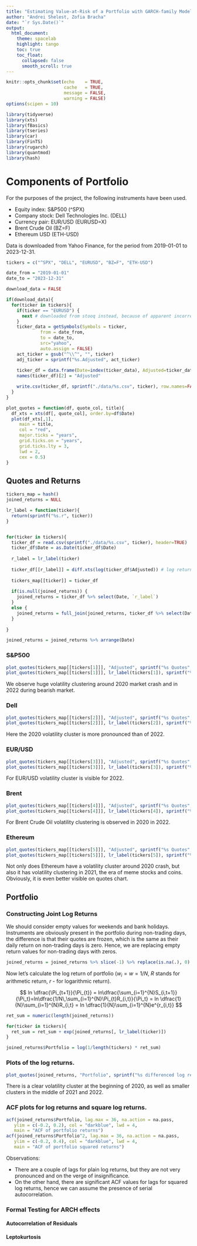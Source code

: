 ```yaml
---
title: "Estimating Value-at-Risk of a Portfolio with GARCH-family ModelsS"
author: "Andrei Shelest, Zofia Bracha"
date: "`r Sys.Date()`"
output: 
  html_document:
    theme: spacelab
    highlight: tango
    toc: true
    toc_float:
      collapsed: false
      smooth_scroll: true
---
```


```r
knitr::opts_chunk$set(echo    = TRUE, 
                      cache   = TRUE,
                      message = FALSE, 
                      warning = FALSE)
options(scipen = 10)
```

```r
library(tidyverse)
library(xts)
library(fBasics)
library(tseries)
library(car)
library(FinTS)
library(rugarch) 
library(quantmod)
library(hash)
```

# Components of Portfolio

For the purposes of the project, the following instruments have been used.

- Equity index: S&P500 (^SPX)
- Company stock: Dell Technologies Inc. (DELL)
- Currency pair: EUR/USD (EURUSD=X)
- Brent Crude Oil (BZ=F)
- Ethereum USD (ETH-USD)

Data is downloaded from Yahoo Finance, for the period from 2019-01-01 to 2023-12-31.

```r
tickers = c("^SPX", "DELL", "EURUSD", "BZ=F", "ETH-USD")

date_from = "2019-01-01"
date_to = "2023-12-31"

download_data = FALSE

if(download_data){
  for(ticker in tickers){
    if(ticker == "EURUSD") {
      next # downloaded from stooq instead, because of apparent incorrect dates in yahoo for EUR/USD
    }
    ticker_data = getSymbols(Symbols = ticker,
             from = date_from,
             to = date_to,
             src="yahoo",
             auto.assign = FALSE)
    act_ticker = gsub("^\\^", "", ticker)
    adj_ticker = sprintf("%s.Adjusted", act_ticker)
    
    ticker_df = data.frame(Date=index(ticker_data), Adjusted=ticker_data[, adj_ticker])
    names(ticker_df)[2] = "Adjusted"

    write.csv(ticker_df, sprintf("./data/%s.csv", ticker), row.names=FALSE)
  }
}
```
```r
plot_quotes = function(df, quote_col, title){
  df_xts = xts(df[, quote_col], order.by=df$Date)
  plot(df_xts[,1],
     main = title,
     col = "red",
     major.ticks = "years", 
     grid.ticks.on = "years",
     grid.ticks.lty = 3,
     lwd = 2,
     cex = 0.5) 
}
```

## Quotes and Returns


```r
tickers_map = hash()
joined_returns = NULL

lr_label = function(ticker){
  return(sprintf("%s.r", ticker))
}


for(ticker in tickers){
  ticker_df = read.csv(sprintf("./data/%s.csv", ticker), header=TRUE)
  ticker_df$Date = as.Date(ticker_df$Date)
  
  r_label = lr_label(ticker)
  
  ticker_df[[r_label]] = diff.xts(log(ticker_df$Adjusted)) # log return
  
  tickers_map[[ticker]] = ticker_df
  
  if(is.null(joined_returns)) {
    joined_returns = ticker_df %>% select(Date, `r_label`)
  }
  else {
    joined_returns = full_join(joined_returns, ticker_df %>% select(Date, `r_label`))
  }
  
}

joined_returns = joined_returns %>% arrange(Date)
```
### S&P500

```r
plot_quotes(tickers_map[[tickers[1]]], "Adjusted", sprintf("%s Quotes", tickers[1]))
plot_quotes(tickers_map[[tickers[1]]], lr_label(tickers[1]), sprintf("%s differenced log returns", tickers[1]))
```

We observe huge volatility clustering around 2020 market crash and in 2022 during bearish market.

### Dell

```r
plot_quotes(tickers_map[[tickers[2]]], "Adjusted", sprintf("%s Quotes", tickers[2]))
plot_quotes(tickers_map[[tickers[2]]], lr_label(tickers[2]), sprintf("%s differenced log returns", tickers[2]))
```

Here the 2020 volatility cluster is more pronounced than of 2022.

### EUR/USD

```r
plot_quotes(tickers_map[[tickers[3]]], "Adjusted", sprintf("%s Quotes", tickers[3]))
plot_quotes(tickers_map[[tickers[3]]], lr_label(tickers[3]), sprintf("%s differenced log returns", tickers[3]))
```

For EUR/USD volatility cluster is visible for 2022.

### Brent

```r
plot_quotes(tickers_map[[tickers[4]]], "Adjusted", sprintf("%s Quotes", tickers[4]))
plot_quotes(tickers_map[[tickers[4]]], lr_label(tickers[4]), sprintf("%s differenced log returns", tickers[4]))
```

For Brent Crude Oil volatility clustering is observed in 2020 in 2022. 

### Ethereum

```r
plot_quotes(tickers_map[[tickers[5]]], "Adjusted", sprintf("%s Quotes", tickers[5]))
plot_quotes(tickers_map[[tickers[5]]], lr_label(tickers[5]), sprintf("%s differenced log returns", tickers[5]))
```

Not only does Ethereum have a volatility cluster around 2020 crash, but also it has volatility clustering in 2021, the era of meme stocks and coins. Obviously, it is even better visible on quotes chart.

## Portfolio

### Constructing Joint Log Returns

We should consider empty values for weekends and bank holidays. Instruments are obviously present in the portfolio during non-trading days, the difference is that their quotes are frozen, which is the same as their daily return on non-trading days is zero. Hence, we are replacing empty return values for non-trading days with zeros.


```r
joined_returns = joined_returns %>% slice(-1) %>% replace(is.na(.), 0)
```

Now let's calculate the log return of portfolio ($w_i=w=1/N$, $R$ stands for arithmetic return, $r$ - for logarithmic return).

$$
ln \dfrac{\Pi_{t+1}}{\Pi_{t}} = ln\dfrac{\sum_{i=1}^{N}S_{i,t+1}}{\Pi_t}=ln\dfrac{1/N\,\sum_{i=1}^{N}\Pi_{t}R_{i,t}}{\Pi_t} = ln \dfrac{1}{N}\sum_{i=1}^{N}R_{i,t} = ln \dfrac{1}{N}\sum_{i=1}^{N}e^{r_{i,t}}
$$

```r
ret_sum = numeric(length(joined_returns))

for(ticker in tickers){
  ret_sum = ret_sum + exp(joined_returns[, lr_label(ticker)])
}

joined_returns$Portfolio = log(1/length(tickers) * ret_sum)
```

### Plots of the log returns.
```r
plot_quotes(joined_returns, "Portfolio", sprintf("%s differenced log returns", "Portfolio"))
```

There is a clear volatility cluster at the beginning of 2020, as well as smaller clusters in the middle of 2021 and 2022.

### ACF plots for log returns and square log returns.

```r
acf(joined_returns$Portfolio, lag.max = 36, na.action = na.pass,
   ylim = c(-0.2, 0.2), col = "darkblue", lwd = 4,
   main = "ACF of portfolio returns")
acf(joined_returns$Portfolio^2, lag.max = 36, na.action = na.pass,
   ylim = c(-0.2, 0.4), col = "darkblue", lwd = 4,
   main = "ACF of portfolio squared returns")
```

Observations:

- There are a couple of lags for plain log returns, but they are not very pronounced and on the verge of insignificance.
- On the other hand, there are significant ACF values for lags for squared log returns, hence we can assume the presence of serial autocorrelation.

### Formal Testing for ARCH effects

#### Autocorrelation of Residuals

#### Leptokurtosis